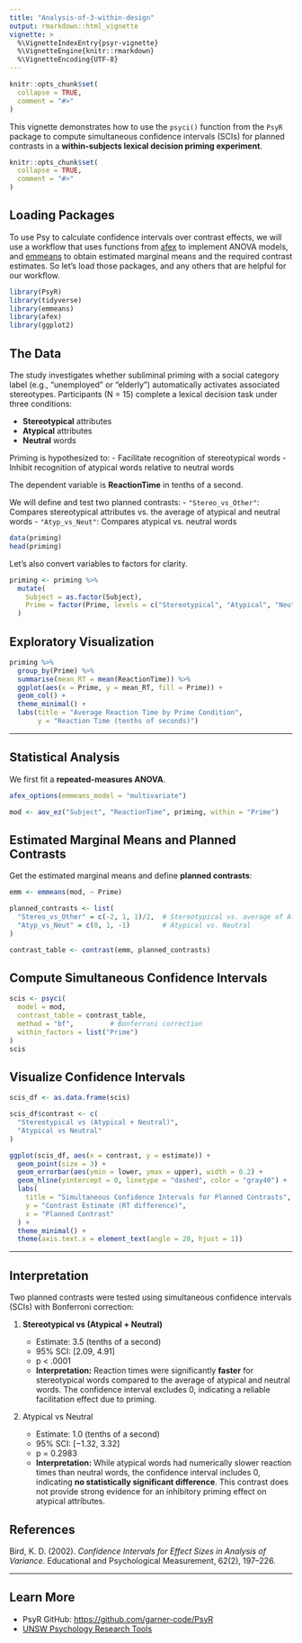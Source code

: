 ```yaml
---
title: "Analysis-of-3-within-design"
output: rmarkdown::html_vignette
vignette: >
  %\VignetteIndexEntry{psyr-vignette}
  %\VignetteEngine{knitr::rmarkdown}
  %\VignetteEncoding{UTF-8}
---
```


```r
knitr::opts_chunk$set(
  collapse = TRUE,
  comment = "#>"
)
```

This vignette demonstrates how to use the `psyci()` function from the `PsyR` package to compute simultaneous confidence intervals (SCIs) for planned contrasts in a **within-subjects lexical decision priming experiment**.

```r
knitr::opts_chunk$set(
  collapse = TRUE,
  comment = "#>"
)
```

## Loading Packages

To use Psy to calculate confidence intervals over contrast effects, we will use a workflow that uses functions from [afex](https://www.rdocumentation.org/packages/afex/versions/1.4-1) to implement ANOVA models, and [emmeans](https://rvlenth.github.io/emmeans/) to obtain estimated marginal means and the required contrast estimates. So let's load those packages, and any others that are helpful for our workflow.


```r
library(PsyR)
library(tidyverse)
library(emmeans)
library(afex)
library(ggplot2)
```

## The Data

The study investigates whether subliminal priming with a social category label (e.g., “unemployed” or “elderly”) automatically activates associated stereotypes. Participants (N = 15) complete a lexical decision task under three conditions:

- **Stereotypical** attributes
- **Atypical** attributes
- **Neutral** words

Priming is hypothesized to:
- Facilitate recognition of stereotypical words
- Inhibit recognition of atypical words relative to neutral words

The dependent variable is **ReactionTime** in tenths of a second.

We will define and test two planned contrasts:
- `"Stereo_vs_Other"`: Compares stereotypical attributes vs. the average of atypical and neutral words
- `"Atyp_vs_Neut"`: Compares atypical vs. neutral words


```r
data(priming)
head(priming)
```

Let’s also convert variables to factors for clarity.

```r
priming <- priming %>%
  mutate(
    Subject = as.factor(Subject),
    Prime = factor(Prime, levels = c("Stereotypical", "Atypical", "Neutral"))
  )
```

## Exploratory Visualization

```r
priming %>%
  group_by(Prime) %>%
  summarise(mean_RT = mean(ReactionTime)) %>%
  ggplot(aes(x = Prime, y = mean_RT, fill = Prime)) +
  geom_col() +
  theme_minimal() +
  labs(title = "Average Reaction Time by Prime Condition",
       y = "Reaction Time (tenths of seconds)")
```

---

## Statistical Analysis

We first fit a **repeated-measures ANOVA**.

```r
afex_options(emmeans_model = "multivariate")

mod <- aov_ez("Subject", "ReactionTime", priming, within = "Prime")
```

## Estimated Marginal Means and Planned Contrasts

Get the estimated marginal means and define **planned contrasts**:

```r
emm <- emmeans(mod, ~ Prime)

planned_contrasts <- list(
  "Stereo_vs_Other" = c(-2, 1, 1)/2,  # Stereotypical vs. average of Atypical & Neutral
  "Atyp_vs_Neut" = c(0, 1, -1)        # Atypical vs. Neutral
)

contrast_table <- contrast(emm, planned_contrasts)
```

## Compute Simultaneous Confidence Intervals

```r
scis <- psyci(
  model = mod,
  contrast_table = contrast_table,
  method = "bf",         # Bonferroni correction
  within_factors = list("Prime")
)
scis
```

## Visualize Confidence Intervals

```r
scis_df <- as.data.frame(scis)

scis_df$contrast <- c(
  "Stereotypical vs (Atypical + Neutral)", 
  "Atypical vs Neutral"
)

ggplot(scis_df, aes(x = contrast, y = estimate)) +
  geom_point(size = 3) +
  geom_errorbar(aes(ymin = lower, ymax = upper), width = 0.2) +
  geom_hline(yintercept = 0, linetype = "dashed", color = "gray40") +
  labs(
    title = "Simultaneous Confidence Intervals for Planned Contrasts",
    y = "Contrast Estimate (RT difference)",
    x = "Planned Contrast"
  ) +
  theme_minimal() +
  theme(axis.text.x = element_text(angle = 20, hjust = 1))

```

---

## Interpretation

Two planned contrasts were tested using simultaneous confidence intervals (SCIs) with Bonferroni correction:

1. **Stereotypical vs (Atypical + Neutral)**

   * Estimate: 3.5 (tenths of a second)
   * 95% SCI: \[2.09, 4.91]
   * p < .0001
   * **Interpretation:** Reaction times were significantly **faster** for stereotypical words compared to the average of atypical and neutral words. The confidence interval excludes 0, indicating a reliable facilitation effect due to priming.

2. Atypical vs Neutral

   * Estimate: 1.0 (tenths of a second)
   * 95% SCI: \[−1.32, 3.32]
   * p = 0.2983
   * **Interpretation:** While atypical words had numerically slower reaction times than neutral words, the confidence interval includes 0, indicating **no statistically significant difference**. This contrast does not provide strong evidence for an inhibitory priming effect on atypical attributes.


## References

Bird, K. D. (2002). *Confidence Intervals for Effect Sizes in Analysis of Variance*. Educational and Psychological Measurement, 62(2), 197–226.

---

## Learn More

* PsyR GitHub: [https://github.com/garner-code/PsyR](https://github.com/garner-code/PsyR)
* [UNSW Psychology Research Tools](https://www.unsw.edu.au/science/our-schools/psychology/our-research/research-tools/psy-statistical-program)
